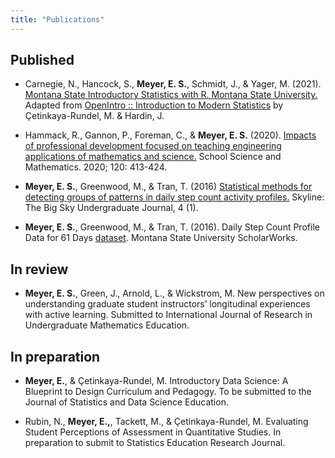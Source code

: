 ```yaml
---
title: "Publications"
---
```


## Published

-   Carnegie, N., Hancock, S., **Meyer, E. S.**, Schmidt, J., & Yager, M. (2021). [Montana State Introductory Statistics with R. Montana State University.](https://mtstateintrostats.github.io/IntroStatTextbook/) Adapted from [OpenIntro :: Introduction to Modern Statistics](https://openintro-ims.netlify.app/) by Çetinkaya-Rundel, M. & Hardin, J.

-   Hammack, R., Gannon, P., Foreman, C., & **Meyer, E. S.** (2020). [Impacts of professional development focused on teaching engineering applications of mathematics and science.](https://onlinelibrary.wiley.com/doi/10.1111/ssm.12430) School Science and Mathematics. 2020; 120: 413-424.

-   **Meyer, E. S.**, Greenwood, M., & Tran, T. (2016) [Statistical methods for detecting groups of patterns in daily step count activity profiles.](https://scholarworks.montana.edu/xmlui/handle/1/14924) Skyline: The Big Sky Undergraduate Journal, 4 (1).

-   **Meyer, E. S.**, Greenwood, M., & Tran, T. (2016). Daily Step Count Profile Data for 61 Days [dataset](https://scholarworks.montana.edu/xmlui/handle/1/9897). Montana State University ScholarWorks.

## In review

-   **Meyer, E. S.**, Green, J., Arnold, L., & Wickstrom, M. New perspectives on understanding graduate student instructors' longitudinal experiences with active learning. Submitted to International Journal of Research in Undergraduate Mathematics Education.

## In preparation

-   **Meyer, E.**, & Çetinkaya-Rundel, M. Introductory Data Science: A Blueprint to Design
Curriculum and Pedagogy. To be submitted to the Journal of Statistics and Data Science
Education.

-   Rubin, N., **Meyer, E.,**, Tackett, M., & Çetinkaya-Rundel, M. Evaluating Student Perceptions of Assessment in Quantitative Studies. In preparation to submit to Statistics Education Research Journal.

